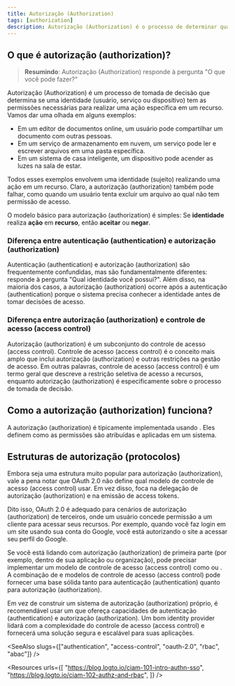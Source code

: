 ```yaml
---
title: Autorização (Authorization)
tags: [authorization]
description: Autorização (Authorization) é o processo de determinar quais ações uma identidade pode realizar em um recurso. É um mecanismo de segurança fundamental para definir e aplicar políticas de acesso.
---
```


## O que é autorização (authorization)?

> **Resumindo**: Autorização (Authorization) responde à pergunta "O que você pode fazer?"

Autorização (Authorization) é um processo de tomada de decisão que determina se uma identidade (usuário, serviço ou dispositivo) tem as permissões necessárias para realizar uma ação específica em um recurso. Vamos dar uma olhada em alguns exemplos:

- Em um editor de documentos online, um usuário pode compartilhar um documento com outras pessoas.
- Em um serviço de armazenamento em nuvem, um serviço pode ler e escrever arquivos em uma pasta específica.
- Em um sistema de casa inteligente, um dispositivo pode acender as luzes na sala de estar.

Todos esses exemplos envolvem uma identidade (sujeito) realizando uma ação em um recurso. Claro, a autorização (authorization) também pode falhar, como quando um usuário tenta excluir um arquivo ao qual não tem permissão de acesso.

O modelo básico para autorização (authorization) é simples: Se **identidade** realiza **ação** em **recurso**, então **aceitar** ou **negar**.

### Diferença entre autenticação (authentication) e autorização (authorization)

Autenticação (authentication) e autorização (authorization) são frequentemente confundidas, mas são fundamentalmente diferentes: <Ref slug="authentication" /> responde à pergunta "Qual identidade você possui?". Além disso, na maioria dos casos, a autorização (authorization) ocorre após a autenticação (authentication) porque o sistema precisa conhecer a identidade antes de tomar decisões de acesso.

### Diferença entre autorização (authorization) e controle de acesso (access control)

Autorização (authorization) é um subconjunto do controle de acesso (access control). Controle de acesso (access control) é o conceito mais amplo que inclui autorização (authorization) e outras restrições na gestão de acesso. Em outras palavras, controle de acesso (access control) é um termo geral que descreve a restrição seletiva de acesso a recursos, enquanto autorização (authorization) é especificamente sobre o processo de tomada de decisão.

## Como a autorização (authorization) funciona?

A autorização (authorization) é tipicamente implementada usando <Ref slug="access-control" headingId="access-control-models" />. Eles definem como as permissões são atribuídas e aplicadas em um sistema.

## Estruturas de autorização (protocolos)

Embora <Ref slug="oauth-2.0" /> seja uma estrutura muito popular para autorização (authorization), vale a pena notar que OAuth 2.0 não define qual modelo de controle de acesso (access control) usar. Em vez disso, foca na delegação de autorização (authorization) e na emissão de access tokens.

Dito isso, OAuth 2.0 é adequado para cenários de autorização (authorization) de terceiros, onde um usuário concede permissão a um cliente para acessar seus recursos. Por exemplo, quando você faz login em um site usando sua conta do Google, você está autorizando o site a acessar seu perfil do Google.

Se você está lidando com autorização (authorization) de primeira parte (por exemplo, dentro de sua aplicação ou organização), pode precisar implementar um modelo de controle de acesso (access control) como <Ref slug="rbac" /> ou <Ref slug="abac" />. A combinação de <Ref slug="openid-connect" /> e modelos de controle de acesso (access control) pode fornecer uma base sólida tanto para autenticação (authentication) quanto para autorização (authorization).

Em vez de construir um sistema de autorização (authorization) próprio, é recomendável usar um <Ref slug="identity-provider" /> que ofereça capacidades de autenticação (authentication) e autorização (authorization). Um bom identity provider lidará com a complexidade do controle de acesso (access control) e fornecerá uma solução segura e escalável para suas aplicações.

<SeeAlso slugs={["authentication", "access-control", "oauth-2.0", "rbac", "abac"]} />

<Resources
  urls={[
    "https://blog.logto.io/ciam-101-intro-authn-sso",
    "https://blog.logto.io/ciam-102-authz-and-rbac",
  ]}
/>